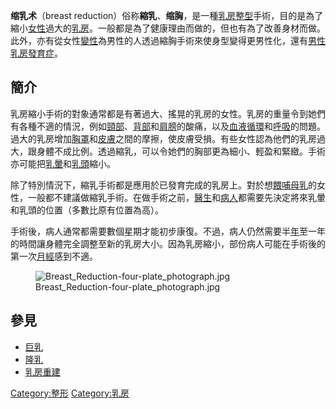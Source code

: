 {{unreferenced|time=2007-10-27}}
{{medical}}
'''缩乳术'''（breast reduction）俗称'''縮乳'''、'''缩胸'''，是一種[[乳房整型|乳房整型]]手術，目的是為了縮小[[女性|女性]]過大的[[乳房|乳房]]。一般都是為了健康理由而做的，但也有為了改善身材而做。此外，亦有從女性[[變性|變性]]為男性的人透過縮胸手術來使身型變得更男性化，還有[[男性乳房發育症|男性乳房發育症]]。

==簡介==
乳房縮小手術的對象通常都是有著過大、搖晃的乳房的女性。乳房的重量令到她們有各種不適的情況，例如[[頸|頸部]]、[[背|背部]]和[[肩膀|肩膀]]的酸痛，以及[[血液循環|血液循環]]和[[呼吸|呼吸]]的問題。過大的乳房增加[[胸罩|胸罩]]和[[皮膚|皮膚]]之間的摩擦，使皮膚受損。有些女性認為他們的乳房過大，跟身體不成比例。透過縮乳，可以令她們的胸部更為細小、輕盈和緊緻。手術亦可能把[[乳暈|乳暈]]和[[乳頭|乳頭]]縮小。

除了特別情況下，縮乳手術都是應用於已發育完成的乳房上。對於想[[母乳喂养|餵哺母乳]]的女性，一般都不建議做縮乳手術。在做手術之前，[[醫生|醫生]]和[[病人|病人]]都需要先決定將來乳暈和乳頭的位置（多數比原有位置為高）。

手術後，病人通常都需要數個星期才能初步康復。不過，病人仍然需要半[[年|年]]至一年的時間讓身體完全調整至新的乳房大小。因為乳房縮小，部份病人可能在手術後的第一次[[月經|月經]]感到不適。

[[File:Breast_Reduction-four-plate_photograph.jpg|thumb]]
==參見==
*[[巨乳|巨乳]]
*[[隆乳|隆乳]]
*[[乳房重建|乳房重建]]

{{med-stub}}
[[Category:整形|Category:整形]]
[[Category:乳房|Category:乳房]]